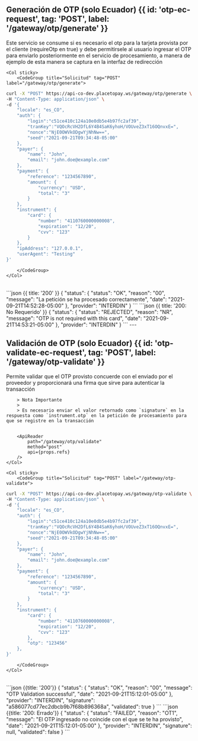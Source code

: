 
## Generación de OTP (solo Ecuador) {{ id: 'otp-ec-request', tag: 'POST', label: '/gateway/otp/generate' }}

<Row>
    <Col>
        Este servicio se consume si es necesario el otp para la tarjeta provista por el cliente (requireOtp en true) y debe permitirsele al usuario ingresar el OTP para enviarlo posteriormente en el servicio de procesamiento, a manera de ejemplo de esta manera se captura en la interfaz de redirección
        <ApiReader
            path="/gateway/otp/generate"
            method="post"
            api={props.refs}
        />
    </Col>

    <Col sticky>
        <CodeGroup title="Solicitud" tag="POST" label="/gateway/otp/generate">
```bash {{ title: 'cURL' }}
curl -X "POST" https://api-co-dev.placetopay.ws/gateway/otp/generate \
-H "Content-Type: application/json" \
-d '{
    "locale": "es_CO",
    "auth": {
        "login":"c51ce410c124a10e0db5e4b97fc2af39",
        "tranKey":"VQOcRcVH2DfL6Y4B4SaK6yhoH/VOUveZ3xT16OQnvxE=",
        "nonce":"NjE0OWVkODgwYjNhNw==",
        "seed":"2021-09-21T09:34:48-05:00"
    },
    "payer": {
        "name": "John",
        "email": "john.doe@example.com"
    },
    "payment": {
        "reference": "1234567890",
        "amount": {
            "currency": "USD",
            "total": "3"
        }
    },
    "instrument": {
        "card": {
            "number": "4110760000000008",
            "expiration": "12/20",
            "cvv": "123"
        }
    },
    "ipAddress": "127.0.0.1",
    "userAgent": "Testing"
}'
```
        </CodeGroup>
    </Col>
</Row>
<Row>
    <Col>
        <ApiReader
            path="/gateway/otp/generate"
            method="post"
            type="response"
            api={props.refs}
        />
    </Col>
    <Col sticky>
        <br />
        <CodeGroup title="Respuesta">
```json {{ title: '200' }}
{
    "status": {
        "status": "OK",
        "reason": "00",
        "message": "La petición se ha procesado correctamente",
        "date": "2021-09-21T14:52:28-05:00"
    },
    "provider": "INTERDIN"
}
```
```json {{ title: '200: No Requerido' }}
{
    "status": {
        "status": "REJECTED",
        "reason": "NR",
        "message": "OTP is not required with this card",
        "date": "2021-09-21T14:53:21-05:00"
    },
    "provider": "INTERDIN"
}
```
        </CodeGroup>
    </Col>
</Row>
---

## Validación de OTP (solo Ecuador) {{ id: 'otp-validate-ec-request', tag: 'POST', label: '/gateway/otp-validate' }}

<Row>
    <Col>
        Permite validar que el OTP provisto concuerde con el enviado por el proveedor y proporcionará una firma que sirve para autenticar la transacción

        > Nota Importante
        >
        > Es necesario enviar el valor retornado como `signature` en la respuesta como `instrument.otp` en la petición de procesamiento para que se registre en la transacción
      

        <ApiReader
            path="/gateway/otp/validate"
            method="post"
            api={props.refs}
        />
    </Col>

    <Col sticky>
        <CodeGroup title="Solicitud" tag="POST" label="/gateway/otp-validate">
```bash {{ title: 'cURL' }}
curl -X "POST" https://api-co-dev.placetopay.ws/gateway/otp-validate \
-H "Content-Type: application/json" \
-d '{
    "locale": "es_CO",
    "auth": {
        "login":"c51ce410c124a10e0db5e4b97fc2af39",
        "tranKey":"VQOcRcVH2DfL6Y4B4SaK6yhoH/VOUveZ3xT16OQnvxE=",
        "nonce":"NjE0OWVkODgwYjNhNw==",
        "seed":"2021-09-21T09:34:48-05:00"
    },
    "payer": {
        "name": "John",
        "email": "john.doe@example.com"
    },
    "payment": {
        "reference": "1234567890",
        "amount": {
            "currency": "USD",
            "total": "3"
        }
    },
    "instrument": {
        "card": {
            "number": "4110760000000008",
            "expiration": "12/20",
            "cvv": "123"
        },
        "otp": "123456"
    },
}'
```
        </CodeGroup>
    </Col>
</Row>

<Row>
    <Col>
        <ApiReader
            path="/gateway/otp/validate"
            method="post"
            type="response"
            api={props.refs}
        />
    </Col>
    <Col sticky>
        <br />
        <CodeGroup title="Respuesta">
```json {{title: '200'}}
{
    "status": {
        "status": "OK",
        "reason": "00",
        "message": "OTP Validation successful",
        "date": "2021-09-21T15:12:01-05:00"
    },
    "provider": "INTERDIN",
    "signature": "a586077cd77ec2dbcb9b7f68b896368a",
    "validated": true
}
```
```json {{title: '200: Errado'}}
{
    "status": {
        "status": "FAILED",
        "reason": "OT1",
        "message": "El OTP ingresado no coincide con el que se te ha provisto",
        "date": "2021-09-21T15:12:01-05:00"
    },
    "provider": "INTERDIN",
    "signature": null,
    "validated": false
}
```
        </CodeGroup>
    </Col>
</Row>